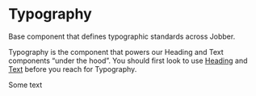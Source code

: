 
# Typography

<Meta title="Components/Typography/Docs" component={Typography} />

Base component that defines typographic standards across Jobber.

Typography is the component that powers our Heading and Text components “under
the hood”. You should first look to use
[Heading](/docs/components-heading--heading) and
[Text](/docs/components-text-docs--page) before you reach for Typography.

<Canvas>
  <Typography>Some text</Typography>
</Canvas>
